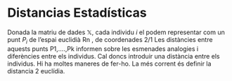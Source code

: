 # Distancias Estadísticas

Donada la matriu de dades $\mathbb{X}$, cada individu $i$ el podem representar com un punt $P_i$ de l’espai euclidià Rn , de coordenades
	 2/1
	Les distàncies entre aquests punts P1,....,Pk informen sobre les esmenades analogies i diferències entre els individus. Cal doncs introduir una distància entre els individus. Hi ha moltes maneres de fer-ho. La més corrent és definir la distancia 2  euclídia. 

